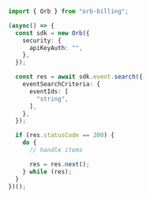 ```typescript SearchEvents.ts
import { Orb } from "orb-billing";

(async() => {
  const sdk = new Orb({
    security: {
      apiKeyAuth: "",
    },
  });

  const res = await sdk.event.search({
    eventSearchCriteria: {
      eventIds: [
        "string",
      ],
    },
  });

  if (res.statusCode == 200) {
    do {
      // handle items

      res = res.next();
    } while (res);
  }
})();
```

